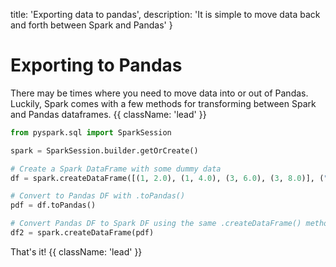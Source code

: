   title: 'Exporting data to pandas',
  description: 'It is simple to move data back and forth between Spark and Pandas'
}

# Exporting to Pandas

There may be times where you need to move data into or out of Pandas. Luckily, Spark comes with a few methods for transforming between Spark and Pandas dataframes.  {{ className: 'lead' }}

```python {{title: "python"}}
from pyspark.sql import SparkSession

spark = SparkSession.builder.getOrCreate()

# Create a Spark DataFrame with some dummy data
df = spark.createDataFrame([(1, 2.0), (1, 4.0), (3, 6.0), (3, 8.0)], ("a", "b"))

# Convert to Pandas DF with .toPandas()
pdf = df.toPandas()

# Convert Pandas DF to Spark DF using the same .createDataFrame() method
df2 = spark.createDataFrame(pdf)
```

That's it!  {{ className: 'lead' }}
